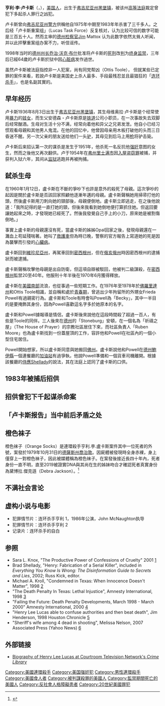 {{noteTA
|G1=USState
}}
{{expand|time=2011-01-05T00:11:03+00:00}}
{{Infobox serial killer
| name = 亨利·李·卢卡斯
| caption = 卢卡斯的警方[[面部照片|面部照片]]，摄于1983年
| alias = 认罪杀手<br>高速公路追踪者        
| birth_date = {{Birth date|1936|8|23}}
| birth_place = {{USA}}[[弗吉尼亚州|弗吉尼亚州]][[布莱克斯堡_(弗吉尼亚州)|布莱克斯堡]]
| death_date = {{Death date and age|2001|3|12|1936|8|23}}
| death_place = {{USA}}[[德克萨斯州|德克萨斯州]][[亨茨维尔_(德克萨斯州)|亨茨维尔]]
| cause = [[心脏衰竭|心脏衰竭]]
| victims = 12
| country = 美国
| states = [[密歇根州|密歇根州]]<br>[[德克萨斯州|德克萨斯州]]<br>可能在[[佛罗里达州|佛罗里达州]]
| beginyear = 1960
| endyear = 1983
| apprehended = 1983年6月11日
| penalty = [[死刑|死刑]]，减刑至[[无期徒刑|无期徒刑]]
}}
'''亨利·李·卢卡斯'''（{{lang|en|Henry Lee Lucas}}，{{bd|1936年|8月23日|2001年|3月13日}}），[[美国人|美国人]]，出生于[[弗吉尼亚州|弗吉尼亚州]][[黑堡_(弗吉尼亚州)|黑堡镇]]，被该州[[法庭|高等法庭]]裁定曾犯下多起杀人罪行之凶犯。

卢卡斯曾向[[弗吉尼亚州|弗吉尼亚州]][[警方|警方]]供稱他自1975年中期至1983年年杀害了三千多人。之后经「卢卡斯重案组」（Lucas Task Force）反复核对，认为比较可信的数字可能是三百五十人。然而主审的[[德克薩斯州|德州]][[检察官|检察官]]Jim Mattox 认为此数字依然太耸人听闻，并以此抨擊重案组办案不力，听信谣传。

1998年当时的[[德克薩斯州|德州]][[美国州长|州长]][[乔治·沃克·布什|乔治·沃克·布什]]批准将卢卡斯的[[死刑|死刑]]改[[判决|判]]为[[终身监禁|终身监禁]]，三年后已經64歲的卢卡斯於狱中因[[心脏病|心脏病]]发作過世。

虽然卢卡斯被法庭指控非一人犯案，尚有同党帮凶{{tsl|en|Ottis Toole|奥蒂斯·荼勒}}（Ottis Toole），<!--allegedly carried out many murders with an accomplice, [[Ottis_Toole|Ottis Toole]], whose reputation as a serial killer is mostly unaltered by Lucas's recantations.-->但就某些已定罪的案件来看，若說卢卡斯是美国史上杀人最多、手段最残忍並且最猖狂的「[[连环杀手|连环杀手]]」，也是名副其實的。

==早年经历==
卢卡斯1936年8月3日出生于[[弗吉尼亚州|弗吉尼亚州]][[黑堡_(弗吉尼亚州)|黑堡镇]]，其生母维奥拉·卢卡斯是个经常使用[[暴力|暴力]]的[[妓女|妓女]]，而生父安德森・卢卡斯原是[[铁道|铁道]]公司小职员，在一次事故失去双脚后经常酗酒。生母对生活十分不满，经常向着他和异父之兄弟发泄。他自小已经习惯观看母親和其他男人鬼混。在他的回忆中，他曾因母亲用木板打破他的头而三日昏迷不醒。另一次父亲的朋友送给他们一头[[驴|驴]]，其母见到后马上用[[枪|枪]]将驴击毙。

卢卡斯后来招认第一次的谋杀是发生于1951年，他杀死一名反抗他[[强奸|强奸]]意图的女生，然而之後他又再次翻供。卢于1954年在[[弗吉尼亚州|弗州]][[里士满_(维吉尼亚州)|里士满市]]因[[盗窃|入屋盗窃罪]]被捕，并获判入狱六年，其间从[[监狱|监狱]]逃跑并再被拘捕。

==弑杀生母==
在1960年1月12日，盧卡斯在不斷的爭吵下也許是意外的殺死了母親。這次爭吵的起因是關於盧卡斯是否該回家照顧他逐漸年邁的母親。盧卡斯聲稱她用掃帚打他的頭，然後盧卡斯用刀刺向她的頸部後，母親便倒地。盧卡斯立即逃走，在之後他說道：「我所記得的是一直打她的頸，但後來我看到她倒地便打算抓住她。但返回要讓她起來之時，才發現她已經死了。然後我發覺自己手上的小刀，原來她是被割傷倒地。」

事實上盧卡斯的母親還沒有死，當盧卡斯的姊姊Opal回家之後，發現母親還在一灘血上苟延殘喘著。她叫了[[救護車|救護車]]但為時已晚，警察的官方報告上寫道她的死是因為襲擊而引發的[[心臟病|心臟病]]。

盧卡斯回到[[維珍尼亞州|維珍尼亞州]]，再駕車回到[[密西根州|密西根州]]，但在[[俄亥俄州|俄亥俄州]]時因密西根州的逮捕狀而被逮捕。

盧卡斯聲稱攻擊他母親是出自防衛，但這項自辯被駁回，他被判二級謀殺，在[[密西根州|密西根州]]監禁20至40年。他服刑十年半後在1970年6月獲得釋放。

盧卡斯在[[美國南部|美國南部]]流浪，也從事過一些短期工作。在1976年至1978年於[[佛羅里達州|佛羅里達州]]和Ottis Toole相識，並自稱和處於[[青春期|青春期]]，曾逃出少年拘留所的外甥女Frieda Powell有過親密行為。盧卡斯和Toole有時會叫Powell為「Becky」，其中一半目的是要掩飾其身份，因為Powell喜歡這名字多於她原本的名字。

盧卡斯和Powell據報導是情侶，盧卡斯後來說他在這段時間殺了超過一百人，有些是Toole的同伴。三人後來在[[德克薩斯州|德州]]的「Stoneburg」安頓，在一個名為「祈禱之屋」（The House of Prayer）的宗教社區居住下來，而社區負責人「Ruben Moore」也為盧卡斯找到一份蓋屋頂的工作，容許他和Powell在社區內的一個小型住宅居住。

Powell開始想家，所以盧卡斯同意與她搬回[[佛州|佛州]]。盧卡斯說他和Powell在[[德克薩斯州|德州]][[鮑伊縣_(德克薩斯州)|鮑伊縣]]一個連餐廳的[[加油站|加油站]]有過爭執，他說Powell準備和一個貨車司機離開。根據該餐廳的[[侍應|侍應]]Shellady的說法，其在法庭上認同了盧卡斯的口供。

==1983年被捕后招供==
==招供曾犯下千起谋杀命案==

==「卢卡斯报告」当中前后矛盾之处==
== 橙色袜子 ==
橙色袜子（Orange Socks）是連環殺手亨利.李.盧卡斯案件其中一位死者的外號，案發於1979年10月31日的[[德克萨斯州|德薩斯州]][[喬治敦_(德克薩斯州)|喬治敦]]。因屍體被發現時全身赤裸，身上僅穿上一對橙色袜子，因此被媒體稱為橙色袜子。在案發後接近長四十年內，死者身份一直不明，直至2019被證實DNA與其尚在生的姊妹吻合才確認死者真實身份為黛博拉.傑克遜（Debra Jackson）。<ref>{{Cite journal|title=Murder of Debra Jackson|url=https://en.wikipedia.org/w/index.php?title=Murder_of_Debra_Jackson&oldid=1003268994|date=2021-01-28|journal=Wikipedia|language=en}}</ref>

==不满社会言论==
==虚构小说与电影==

*犯罪情节片：连环杀手亨利 1，1986年公演，John McNaughton执导
*犯罪情节片：连环杀手亨利 2
*记录片：连环杀手的自白

==参照==
<references/>
*Sara L. Knox, "The Productive Power of Confessions of Cruelty" 2001 [http://jefferson.village.virginia.edu/pmc/issue.501/11.3knox.html#foot6] {{Wayback|url=http://jefferson.village.virginia.edu/pmc/issue.501/11.3knox.html#foot6 |date=20050318033408 }}
*Brad Shellady, "Henry: Fabrication of a Serial Killer", included in ''Everything You Know Is Wrong: The Disinformation Guide to Secrets and Lies'', 2002; Russ Kick, editor.
*Michael A. Kroll, "Condemned in Texas: When Innocence Doesn't Matter", 1998 [http://webarchive.loc.gov/all/20011116105356/http://www.pacificnews.org/jinn/stories/4.13/980624-innocence.html]
*"The Death Penalty In Texas: Lethal Injustice", Amnesty International, 1998 [https://web.archive.org/web/20071126123750/http://web.amnesty.org/library/Index/engAMR510101998]
*"Failing the Future: Death Penalty Developments, March 1998 - March 2000" Amnesty International, 2000 [https://web.archive.org/web/20071015201843/http://web.amnesty.org/library/index/ENGAMR510032000]
*"Henry Lee Lucas able to confuse authorities and then beat death", Jim Henderson, 1998 Houston Chronicle [http://www.chron.com/content/chronicle/page1/98/06/28/lucas.html]{{Wayback|url=http://www.chron.com/content/chronicle/page1/98/06/28/lucas.html |date=20070930023838 }}
*"Sheriff's wife among 4 dead in shooting", Melissa Nelson, 2007 Associated Press (Yahoo News) [http://news.yahoo.com/s/ap/20070131/ap_on_re_us/sheriff_s_house_shooting_17]

==外部链接==
*[https://web.archive.org/web/20041209021144/http://crimelibrary.com/serial_killers/predators/lucas/confess_1.html Biography of Henry Lee Lucas at Courtroom Television Network's ''Crime Library'']{{en icon}}

{{Authority control}}
{{DEFAULTSORT:Lucas, Henry Lee}}
[[Category:美國連環殺手|Category:美國連環殺手]]
[[Category:美国强奸犯|Category:美国强奸犯]]
[[Category:男性連環殺手|Category:男性連環殺手]]
[[Category:美國食人者|Category:美國食人者]]
[[Category:被判謀殺罪的美國人|Category:被判謀殺罪的美國人]]
[[Category:監禁期間死亡的美國人|Category:監禁期間死亡的美國人]]
[[Category:反社會人格障礙患者|Category:反社會人格障礙患者]]
[[Category:20世紀美國罪犯|Category:20世紀美國罪犯]]